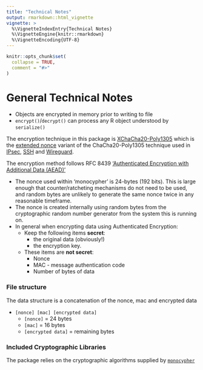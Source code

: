 ```yaml
---
title: "Technical Notes"
output: rmarkdown::html_vignette
vignette: >
  %\VignetteIndexEntry{Technical Notes}
  %\VignetteEngine{knitr::rmarkdown}
  %\VignetteEncoding{UTF-8}
---
```


```r
knitr::opts_chunk$set(
  collapse = TRUE,
  comment = "#>"
)
```


# General Technical Notes

* Objects are encrypted in memory prior to writing to file
* `encrypt()`/`decrypt()` can process any R object understood by `serialize()`

The encryption technique in this package is [XChaCha20-Poly1305](https://en.wikipedia.org/wiki/ChaCha20-Poly1305)
which is the [extended nonce](https://en.wikipedia.org/wiki/ChaCha20-Poly1305#XChaCha20-Poly1305_%E2%80%93_extended_nonce_variant) variant of the ChaCha20-Poly1305 technique used in 
[IPsec](https://en.wikipedia.org/wiki/IPsec), 
[SSH](https://en.wikipedia.org/wiki/Secure_Shell) and 
[Wireguard](https://en.wikipedia.org/wiki/WireGuard).

The encryption method follows RFC 8439 ['Authenticated Encryption with Additional Data (AEAD)'](https://en.wikipedia.org/wiki/Authenticated_encryption#Authenticated_encryption_with_associated_data_(AEAD)) 

* The nonce used within 'monocypher' is 24-bytes (192 bits).  This is large enough that 
  counter/ratcheting mechanisms do not need to be used, and random bytes are 
  unlikely to generate the same nonce twice in any reasonable timeframe.
* The nonce is created internally using random bytes from the cryptographic random number
  generator from the system this is running on.
* In general when encrypting data using Authenticated Encryption:
    * Keep the following items **secret**:
        * the original data (obviously!)
        * the encryption key.
    * These items are **not secret**:
        * Nonce
        * MAC - message authentication code
        * Number of bytes of data


### File structure

The data structure is a concatenation of the nonce, mac and encrypted data

* `[nonce] [mac] [encrypted data]`
    * `[nonce]` = 24 bytes
    * `[mac]` = 16 bytes
    * `[encrypted data]` = remaining bytes

### Included Cryptographic Libraries 

The package relies on the cryptographic algorithms supplied by [`monocypher`](https://monocypher.org/)

